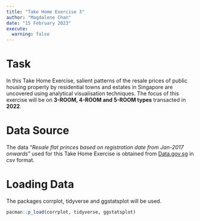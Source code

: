 ```yaml
---
title: "Take Home Exercise 3"
author: "Magdalene Chan"
date: "15 February 2023"
execute: 
  warning: false
---
```


# Task

In this Take Home Exercise, salient patterns of the resale prices of public housing property by residential towns and estates in Singapore are uncovered using analytical visualisation techniques. The focus of this exercise will be on **3-ROOM, 4-ROOM and 5-ROOM types** transacted in **2022**.

# Data Source

The data "*Resale flat princes based on registration date from Jan-2017 onwards*" used for this Take Home Exercise is obtained from [Data.gov.sg](https://data.gov.sg/dataset/resale-flat-prices) in csv format.

# Loading Data

The packages corrplot, tidyverse and ggstatsplot will be used.

```r
pacman::p_load(corrplot, tidyverse, ggstatsplot)
```